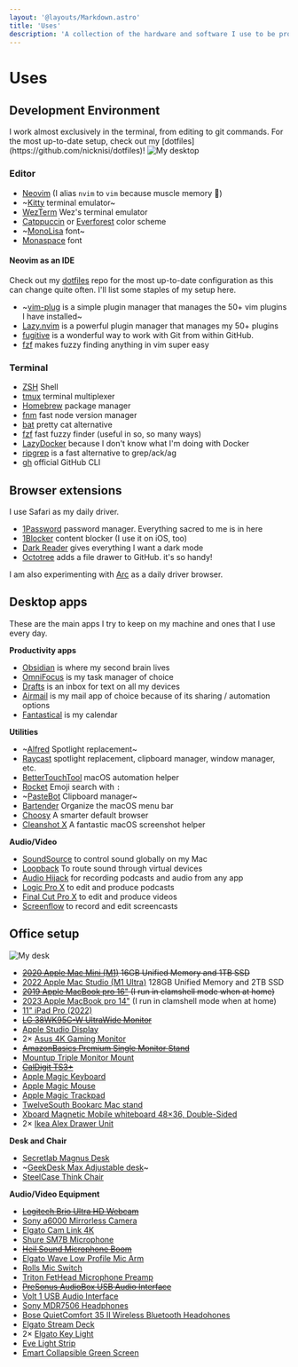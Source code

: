 ```yaml
---
layout: '@layouts/Markdown.astro'
title: 'Uses'
description: 'A collection of the hardware and software I use to be productive.'
---
```



# Uses

## Development Environment

<Callout type="info">
  I work almost exclusively in the terminal, from editing to git commands. For
  the most up-to-date setup, check out my
  [dotfiles](https://github.com/nicknisi/dotfiles)!
</Callout>

<img alt="My desktop" src="/img/dotfiles.png" class="rounded-lg shadow-lg" />

### Editor

- [Neovim](https://neovim.io) (I alias `nvim` to `vim` because muscle memory 🦾)
- ~[Kitty](https://sw.kovidgoyal.net/kitty/) terminal emulator~
- [WezTerm](https://wezfurlong.org/wezterm/index.html) Wez's terminal emulator
- [Catppuccin](https://github.com/catppuccin) or [Everforest](https://github.com/sainnhe/everforest) color scheme
- ~[MonoLisa](https://www.monolisa.dev/) font~
- [Monaspace](https://monaspace.githubnext.com) font

#### Neovim as an IDE

Check out my [dotfiles](https://github.com/nicknisi/dotfiles) repo for the most up-to-date configuration as this can change quite often. I'll list some staples of my setup here.

- ~[vim-plug](https://github.com/junegunn/vim-plug) is a simple plugin manager that manages the 50+ vim plugins I have
  installed~
- [Lazy.nvim](https://github.com/folke/lazy.nvim) is a powerful plugin manager that manages my 50+ plugins
- [fugitive](https://github.com/tpope/vim-fugitive) is a wonderful way to work with Git from within GitHub.
- [fzf](https://github.com/junegunn/fzf.vim) makes fuzzy finding anything in vim super easy

### Terminal

- [ZSH](http://zsh.sourceforge.net) Shell
- [tmux](https://github.com/tmux/tmux) terminal multiplexer
- [Homebrew](https://brew.sh) package manager
- [fnm](https://github.com/Schniz/fnm) fast node version manager
- [bat](https://github.com/sharkdp/bat) pretty cat alternative
- [fzf](https://github.com/junegunn/fzf) fast fuzzy finder (useful in so, so many ways)
- [LazyDocker](https://github.com/jesseduffield/lazydocker) because I don't know what I'm doing with Docker
- [ripgrep](https://github.com/BurntSushi/ripgrep) is a fast alternative to grep/ack/ag
- [gh](https://github.com/cli/cli) official GitHub CLI

## Browser extensions

I use Safari as my daily driver.

- [1Password](https://1password.com) password manager. Everything sacred to me is in here
- [1Blocker](https://1blocker.com) content blocker (I use it on iOS, too)
- [Dark Reader](https://darkreader.org) gives everything I want a dark mode
- [Octotree](https://www.octotree.io) adds a file drawer to GitHub. it's so handy!

I am also experimenting with [Arc](https://arc.net/) as a daily driver browser.

## Desktop apps

These are the main apps I try to keep on my machine and ones that I use every day.

**Productivity apps**

- [Obsidian](https://obsidian.md) is where my second brain lives
- [OmniFocus](http://omnifocus.com) is my task manager of choice
- [Drafts](https://getdrafts.com) is an inbox for text on all my devices
- [Airmail](https://airmailapp.com) is my mail app of choice because of its sharing / automation options
- [Fantastical](https://flexibits.com/fantastical) is my calendar

**Utilities**

- ~[Alfred](https://www.alfredapp.com) Spotlight replacement~
- [Raycast](https://www.raycast.com) spotlight replacement, clipboard manager, window manager, etc.
- [BetterTouchTool](https://folivora.ai) macOS automation helper
- [Rocket](https://matthewpalmer.net/rocket/) Emoji search with `:`
- ~[PasteBot](https://tapbots.com/pastebot/) Clipboard manager~
- [Bartender](https://www.macbartender.com/) Organize the macOS menu bar
- [Choosy](https://www.choosyosx.com) A smarter default browser
- [Cleanshot X](https://cleanshot.com) A fantastic macOS screenshot helper

**Audio/Video**

- [SoundSource](https://rogueamoeba.com/soundsource/) to control sound globally on my Mac
- [Loopback](https://rogueamoeba.com/loopback/) To route sound through virtual devices
- [Audio Hijack](https://rogueamoeba.com/audiohijack/) for recording podcasts and audio from any app
- [Logic Pro X](https://www.apple.com/logic-pro/) to edit and produce podcasts
- [Final Cut Pro X](https://www.apple.com/final-cut-pro/) to edit and produce videos
- [Screenflow](https://www.telestream.net/screenflow/overview.htm) to record and edit screencasts

## Office setup

<img alt="My desk" src="/img/desk.jpg" class="rounded-lg shadow-lg" />

- ~~[2020 Apple Mac Mini (M1)](https://www.apple.com/mac-mini/) 16GB Unified Memory and 1TB SSD~~
- [2022 Apple Mac Studio (M1 Ultra)](https://www.apple.com/mac-studio/) 128GB Unified Memory and 2TB SSD
- ~~[2019 Apple MacBook pro 16"](https://www.apple.com/macbook-pro-16/) (I run in clamshell mode when at home)~~
- [2023 Apple MacBook pro 14"](https://www.apple.com/macbook-pro-16/) (I run in clamshell mode when at home)
- [11" iPad Pro (2022)](https://www.apple.com/shop/buy-ipad/ipad-pro)
- ~~[LG 38WK95C-W UltraWide Monitor](https://www.amazon.com/gp/product/B079L4WR4T/)~~
- [Apple Studio Display](https://www.apple.com/studio-display/)
- 2× [Asus 4K Gaming Monitor](https://www.amazon.com/ASUS-VG289Q-Monitor-FreeSync-DisplayPort/dp/B0845NXCXF)
- ~~[AmazonBasics Premium Single Monitor Stand](https://www.amazon.com/gp/product/B00MIBN16O/)~~
- [Mountup Triple Monitor Mount](https://www.amazon.com/dp/B08XZ6VZLG)
- ~~[CalDigit TS3+](https://www.amazon.com/CalDigit-TS3-Plus-Thunderbolt-Dock/dp/B07CZPV8DF/)~~
- [Apple Magic Keyboard](https://www.amazon.com/Apple-Keyboard-Wireless-Rechargable-English/dp/B016QO64FI/)
- [Apple Magic Mouse](https://www.amazon.com/Apple-Magic-Mouse-Wireless-Rechargable/dp/B016QO5YNG/)
- [Apple Magic Trackpad](https://www.amazon.com/Apple-Magic-Trackpad-Wireless-Rechargable/dp/B016QO5YWC/)
- [TwelveSouth Bookarc Mac stand](https://www.amazon.com/Twelve-South-Space-Saving-Vertical-notebooks/dp/B086RRJ82R/)
- [Xboard Magnetic Mobile whiteboard 48×36, Double-Sided](https://www.amazon.com/gp/product/B075FT75C3/)
- 2× [Ikea Alex Drawer Unit](https://www.ikea.com/us/en/p/alex-drawer-unit-white-00473546/)

**Desk and Chair**

- [Secretlab Magnus Desk](https://secretlab.eu/pages/magnus-metal-desk)
- ~[GeekDesk Max Adjustable desk](https://www.geekdesk.com/standing-desk-frame)~
- [SteelCase Think Chair](https://www.steelcase.com/products/office-chairs/think/)

**Audio/Video Equipment**

- ~~[Logitech Brio Ultra HD Webcam](https://www.amazon.com/gp/product/B01N5UOYC4/)~~
- [Sony a6000 Mirrorless Camera](https://www.amazon.com/Sony-Mirrorless-Digitial-3-0-Inch-16-50mm/dp/B00I8BICB2)
- [Elgato Cam Link 4K](https://www.amazon.com/Elgato-Cam-Link-Broadcast-Camcorder/dp/B07K3FN5MR)
- [Shure SM7B Microphone](https://www.amazon.com/Shure-SM7B-Cardioid-Dynamic-Microphone/dp/B0002E4Z8M)
- ~~[Heil Sound Microphone Boom](https://www.amazon.com/dp/B004PJ414I/)~~
- [Elgato Wave Low Profile Mic Arm](https://www.amazon.com/Elgato-Wave-Mic-Arm-Microphone/dp/B097376LKF)
- [Rolls Mic Switch](https://www.amazon.com/rolls-Mic-Switch-Off-MS111/dp/B001GMXFW6)
- [Triton FetHead Microphone Preamp](https://www.amazon.com/TRITON-AUDIO-FetHead-Microphone-Preamp/dp/B06XDPTDN5/)
- ~~[PreSonus AudioBox USB Audio
  Interface](https://www.amazon.com/PreSonus-AudioBox-USB-Recording-System/dp/B071W6YVDR)~~
- [Volt 1 USB Audio Interface](https://www.amazon.com/Universal-Audio-Volt-USB-Interface/dp/B09J1V6R6N)
- [Sony MDR7506 Headphones](https://www.amazon.com/dp/B000AJIF4E)
- [Bose QuietComfort 35 II Wireless Bluetooth Headohones](https://www.amazon.com/Bose-QuietComfort-Wireless-Headphones-Cancelling/dp/B0756CYWWD/)
- [Elgato Stream Deck](https://www.amazon.com/Elgato-Stream-Deck-Controller-customizable/dp/B06XKNZT1P/)
- 2× [Elgato Key Light](https://www.amazon.com/Elgato-Key-Light-Professional-App-Enabled/dp/B07L755X9G/)
- [Eve Light Strip](https://www.amazon.com/gp/product/B07MTX8MR4/)
- [Emart Collapsible Green Screen](https://www.amazon.com/gp/product/B07DWTGLPM/)
